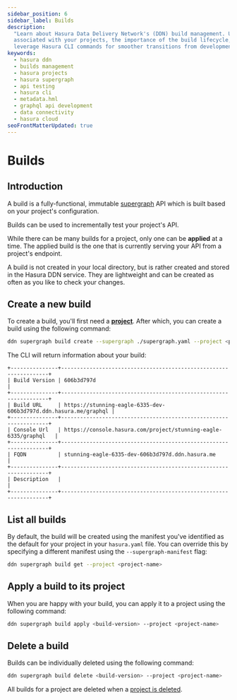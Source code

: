 ```yaml
---
sidebar_position: 6
sidebar_label: Builds
description:
  "Learn about Hasura Data Delivery Network's (DDN) build management. Understand how to create, apply, and delete builds
  associated with your projects, the importance of the build lifecycle, and testing your API. Also, discover how to
  leverage Hasura CLI commands for smoother transitions from development to production."
keywords:
  - hasura ddn
  - builds management
  - hasura projects
  - hasura supergraph
  - api testing
  - hasura cli
  - metadata.hml
  - graphql api development
  - data connectivity
  - hasura cloud
seoFrontMatterUpdated: true
---
```


# Builds

## Introduction

A build is a fully-functional, immutable [supergraph](/basics/core-concepts.mdx#supergraph) API which is built based on
your project's configuration.

Builds can be used to incrementally test your project's API.

While there can be many builds for a project, only one can be **applied** at a time. The applied build is the one that
is currently serving your API from a project's endpoint.

A build is not created in your local directory, but is rather created and stored in the Hasura DDN service. They are
lightweight and can be created as often as you like to check your changes.

## Create a new build

To create a build, you'll first need a [**project**](/project-configuration/projects.mdx). After which, you can create a build using the
following command:

```bash
ddn supergraph build create --supergraph ./supergraph.yaml --project <project-name>
```

The CLI will return information about your build:

```text
+---------------+------------------------------------------------------------------+
| Build Version | 606b3d797d                                                       |
+---------------+------------------------------------------------------------------+
| Build URL     | https://stunning-eagle-6335-dev-606b3d797d.ddn.hasura.me/graphql |
+---------------+------------------------------------------------------------------+
| Console Url   | https://console.hasura.com/project/stunning-eagle-6335/graphql   |
+---------------+------------------------------------------------------------------+
| FQDN          | stunning-eagle-6335-dev-606b3d797d.ddn.hasura.me                 |
+---------------+------------------------------------------------------------------+
| Description   |                                                                  |
+---------------+------------------------------------------------------------------+
```

## List all builds

By default, the build will be created using the manifest you've identified as the default for your project in your
`hasura.yaml` file. You can override this by specifying a different manifest using the `--supergraph-manifest` flag:

```bash
ddn supergraph build get --project <project-name>
```

## Apply a build to its project

When you are happy with your build, you can apply it to a project using the following command:

```bash
ddn supergraph build apply <build-version> --project <project-name>
```

## Delete a build

Builds can be individually deleted using the following command:

```bash
ddn supergraph build delete <build-version> --project <project-name>
```

All builds for a project are deleted when a [project is deleted](/project-configuration/projects.mdx#delete).
